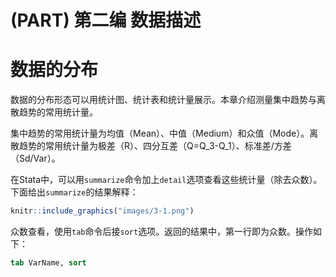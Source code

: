 # (PART) 第二编 数据描述 {-}

# 数据的分布

数据的分布形态可以用统计图、统计表和统计量展示。本章介绍测量集中趋势与离散趋势的常用统计量。

集中趋势的常用统计量为均值（Mean）、中值（Medium）和众值（Mode）。离散趋势的常用统计量为极差（R）、四分互差（Q=Q_3-Q_1）、标准差/方差（Sd/Var）。

在Stata中，可以用`summarize`命令加上`detail`选项查看这些统计量（除去众数）。下面给出`summarize`的结果解释：

```r
knitr::include_graphics("images/3-1.png")
```

众数查看，使用`tab`命令后接`sort`选项。返回的结果中，第一行即为众数。操作如下：

```stata
tab VarName, sort
```

